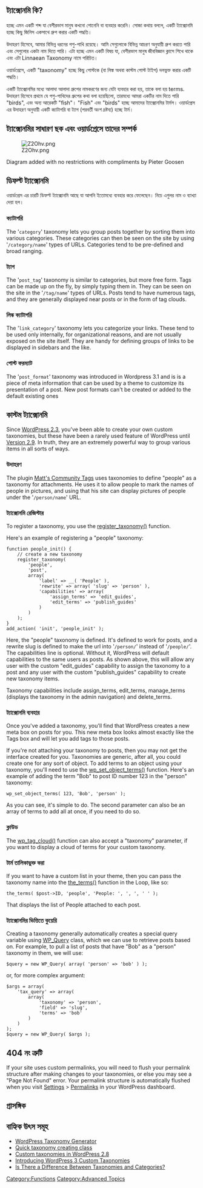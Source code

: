 {{Languages|
{{en|Taxonomies}}
{{bn|ট্যাক্সোনমি}}
{{it|Tassonomie}}
{{pt-br|Taxonomias}}
{{ja|カスタム分類}}
}}


== ট্যাক্সোনমি কি?==

হচ্ছে এমন একটি শব্দ যা বেশীরভাগ মানুষ কখনো শোনেনি বা ব্যবহার করেনি। সোজা কথায় বললে, একটি ট্যাক্সোনমি হচ্ছে কিছু জিনিস একসাথে গ্রুপ করার একটি পদ্ধতি।

উদাহরণ হিসেবে, আমার বিভিন্ন ধরনের পশু-পাখি রয়েছে। আমি সেগুলোকে বিভিন্ন আচরণ অনুযায়ী গ্রুপ করতে পারি এবং সেগুলোর একটা নাম দিতে পারি। এটা হচ্ছে এমন একটি বিষয় যা, বেশীরভাগ মানুষ জীববিজ্ঞান ক্লাসে শিখে থাকে এবং এটা Linnaean Taxonomy নামে পরিচিত।

ওয়ার্ডপ্রেসে, একটি "taxonomy" হচ্ছে কিছু পোস্টকে (বা লিঙ্ক অথবা কাস্টম পোস্ট টাইপ) দলভুক্ত করার একটি পদ্ধতি।

একটি ট্যাক্সোনমির মধ্যে আলাদা আলাদা গ্রুপের নামকরণের জন্য যেটা ব্যবহার করা হয়, তাকে বলা হয় terms. উদাহরণ হিসেবে প্রথমে যে পশু-পাখিদের গ্রুপের কথা বলা হয়েছিলো, তারমধ্যে আমরা একটির নাম দিতে পারি "birds", এবং অন্য আরেকটি "fish"। "Fish" এবং "birds" হচ্ছে আমাদের ট্যাক্সোনমির টার্মস। ওয়ার্ডপ্রেস এর উদাহরণ অনুযায়ী একটি ক্যাটাগরি বা ট্যাগ (পরবর্তী অংশ দ্রষ্টব্য) হচ্ছে টার্ম।

==ট্যাক্সোনমির সাধারণ ছক এবং ওয়ার্ডপ্রেসে তাদের সম্পর্ক==

[[Image:Z2Ohv.png]]

Diagram added with no restrictions with compliments by Pieter Goosen

== ডিফল্ট ট্যাক্সোনমি ==

ওয়ার্ডপ্রেস এর চারটি ডিফল্ট ট্যাক্সোনমি আছে যা আপনি ইতোমধ্যে ব্যবহার করে ফেলেছেন। নিচে এগুলর নাম ও ব্যাখ্যা দেয়া হল।

=== ক্যাটাগরি ===

The '<tt>category</tt>' taxonomy lets you group posts together by sorting them into various categories. These categories can then be seen on the site by using '<tt>/category/name</tt>' types of URLs. Categories tend to be pre-defined and broad ranging.

=== ট্যাগ ===

The '<tt>post_tag</tt>' taxonomy is similar to categories, but more free form. Tags can be made up on the fly, by simply typing them in. They can be seen on the site in the '<tt>/tag/name</tt>' types of URLs. Posts tend to have numerous tags, and they are generally displayed near posts or in the form of tag clouds.

=== লিঙ্ক ক্যাটাগরি ===

The '<tt>link_category</tt>' taxonomy lets you categorize your links. These tend to be used only internally, for organizational reasons, and are not usually exposed on the site itself. They are handy for defining groups of links to be displayed in sidebars and the like.

=== পোস্ট ফরম্যাট ===

The '<tt>post_format</tt>' taxonomy was introduced in Wordpress 3.1 and is is a piece of meta information that can be used by a theme to customize its presentation of a post. New post formats can't be created or added to the default existing ones

== কাস্টম ট্যাক্সোনমি ==

Since [[Version 2.3|WordPress 2.3]], you've been able to create your own custom taxonomies, but these have been a rarely used feature of WordPress until [[Version 2.9]]. In truth, they are an extremely powerful way to group various items in all sorts of ways.

=== উদাহরণ ===

The plugin [http://wordpress.org/extend/plugins/matts-community-tags/ Matt's Community Tags] uses taxonomies to define "people" as a taxonomy for attachments. He uses it to allow people to mark the names of people in pictures, and using that his site can display pictures of people under the '<tt>/person/name</tt>' URL.

=== ট্যাক্সোনমি রেজিস্টার ===

To register a taxonomy, you use the [[Function_Reference/register_taxonomy|register_taxonomy()]] function.

Here's an example of registering a "people" taxonomy:

<pre>
function people_init() {
	// create a new taxonomy
	register_taxonomy(
		'people',
		'post',
		array(
			'label' => __( 'People' ),
			'rewrite' => array( 'slug' => 'person' ),
			'capabilities' => array(
				'assign_terms' => 'edit_guides',
				'edit_terms' => 'publish_guides'
			)
		)
	);
}
add_action( 'init', 'people_init' );
</pre>

Here, the "people" taxonomy is defined. It's defined to work for posts, and a rewrite slug is defined to make the url into '<tt>/person/</tt>' instead of '<tt>/people/</tt>'.
The capabilities line is optional. Without it, WordPress will default capabilities to the same users as posts. As shown above, this will allow any user with the custom "edit_guides" capability to assign the taxonomy to a post and any user with the custom "publish_guides" capability to create new taxonomy items.

Taxonomy capabilities include assign_terms, edit_terms, manage_terms (displays the taxonomy in the admin navigation) and delete_terms.

=== ট্যাক্সোনমি ব্যবহার ===

Once you've added a taxonomy, you'll find that WordPress creates a new meta box on posts for you. This new meta box looks almost exactly like the Tags box and will let you add tags to those posts.

If you're not attaching your taxonomy to posts, then you may not get the interface created for you. Taxonomies are generic, after all, you could create one for any sort of object. To add terms to an object using your taxonomy, you'll need to use the [[Function_Reference/wp_set_object_terms|wp_set_object_terms()]] function. Here's an example of adding the term "Bob" to post ID number 123 in the "person" taxonomy:

 wp_set_object_terms( 123, 'Bob', 'person' );

As you can see, it's simple to do. The second parameter can also be an array of terms to add all at once, if you need to do so.

=== ক্লাউড ===

The [[Function_Reference/wp_tag_cloud|wp_tag_cloud()]] function can also accept a "taxonomy" parameter, if you want to display a cloud of terms for your custom taxonomy.

=== টার্ম তালিকাভুক্ত করা ===

If you want to have a custom list in your theme, then you can pass the taxonomy name into the [[Function_Reference/the_terms|the_terms()]] function in the Loop, like so:

 the_terms( $post->ID, 'people', 'People: ', ', ', ' ' );

That displays the list of People attached to each post.

=== ট্যাক্সোনমির ভিত্তিতে কুয়েরি ===

Creating a taxonomy generally automatically creates a special query variable using [[Class Reference/WP_Query|WP_Query]] class, which we can use to retrieve posts based on. For example, to pull a list of posts that have "Bob" as a "person" taxonomy in them, we will use:

<pre>
$query = new WP_Query( array( 'person' => 'bob' ) );
</pre>

or, for more complex argument:

<pre>
$args = array(
	'tax_query' => array(
		array(
			'taxonomy' => 'person',
			'field' => 'slug',
			'terms' => 'bob'
		)
	)
);
$query = new WP_Query( $args );
</pre>

== 404 নং ত্রুটি ==
If your site uses custom permalinks, you will need to flush your permalink structure after making changes to your taxonomies, or else you may see a "Page Not Found" error. Your permalink structure is automatically flushed when you visit [[Administration_Panels#Settings|Settings]] > [[Settings_Permalinks_Screen|Permalinks]] in your WordPress dashboard.

== প্রাসঙ্গিক ==

{{Category Tags}}

{{Tag Footer}}

[[Category:Functions]]

== বাহ্যিক উৎস সমূহ ==

* [http://generatewp.com/taxonomy/ WordPress Taxonomy Generator]
* [https://gist.github.com/1886449 Quick taxonomy creating class]
* [http://justintadlock.com/archives/2009/05/06/custom-taxonomies-in-wordpress-28 Custom taxonomies in WordPress 2.8]
* [http://net.tutsplus.com/tutorials/wordpress/introducing-wordpress-3-custom-taxonomies/ Introducing WordPress 3 Custom Taxonomies]
* [http://wordpress.stackexchange.com/q/158206/31545 Is There a Difference Between Taxonomies and Categories?]

[[Category:Advanced Topics]]